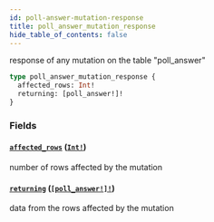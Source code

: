 ```yaml
---
id: poll-answer-mutation-response
title: poll_answer_mutation_response
hide_table_of_contents: false
---
```


response of any mutation on the table "poll_answer"

```graphql
type poll_answer_mutation_response {
  affected_rows: Int!
  returning: [poll_answer!]!
}
```

### Fields

#### [`affected_rows`](#) ([`Int!`](/07-graphql/scalars/int))

number of rows affected by the mutation

#### [`returning`](#) ([`[poll_answer!]!`](/07-graphql/objects/poll-answer))

data from the rows affected by the mutation
